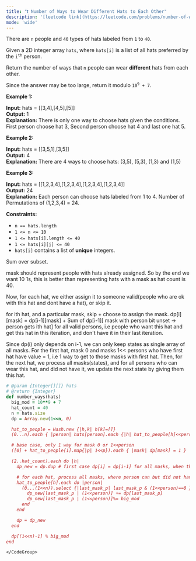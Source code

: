 ```yaml
---
title: "❗️ Number of Ways to Wear Different Hats to Each Other"
description: '[leetcode link](https://leetcode.com/problems/number-of-ways-to-wear-different-hats-to-each-other/description/)'
mode: 'wide'
---
```

<Tabs>
  <Tab title="Question" icon="circle-question" iconType="regular">
    <Card>
      <p>There are <code>n</code> people and <code>40</code> types of hats labeled from <code>1</code> to <code>40</code>.</p>  <p>Given a 2D integer array <code>hats</code>, where <code>hats[i]</code> is a list of all hats preferred by the <code>i<sup>th</sup></code> person.</p>  <p>Return the number of ways that <code>n</code> people can wear <strong>different</strong> hats from each other.</p>  <p>Since the answer may be too large, return it modulo <code>10<sup>9</sup> + 7</code>.</p>   <p><strong class="example">Example 1:</strong></p>   <strong>Input:</strong> hats = [[3,4],[4,5],[5]] <br/> <strong>Output:</strong> 1 <br/> <strong>Explanation:</strong> There is only one way to choose hats given the conditions.  First person choose hat 3, Second person choose hat 4 and last one hat 5.   <p><strong class="example">Example 2:</strong></p>   <strong>Input:</strong> hats = [[3,5,1],[3,5]] <br/> <strong>Output:</strong> 4 <br/> <strong>Explanation:</strong> There are 4 ways to choose hats: (3,5), (5,3), (1,3) and (1,5)   <p><strong class="example">Example 3:</strong></p>   <strong>Input:</strong> hats = [[1,2,3,4],[1,2,3,4],[1,2,3,4],[1,2,3,4]] <br/> <strong>Output:</strong> 24 <br/> <strong>Explanation:</strong> Each person can choose hats labeled from 1 to 4. Number of Permutations of (1,2,3,4) = 24.    <p><strong>Constraints:</strong></p>  <ul>  <li><code>n == hats.length</code></li>  <li><code>1 &lt;= n &lt;= 10</code></li>  <li><code>1 &lt;= hats[i].length &lt;= 40</code></li>  <li><code>1 &lt;= hats[i][j] &lt;= 40</code></li>  <li><code>hats[i]</code> contains a list of <strong>unique</strong> integers.</li> </ul> 
    </Card>
  </Tab>
  <Tab title="Solution" icon="lightbulb" iconType="regular" >
    <Card>
      Sum over subset.

mask should represent people with hats already assigned. So by the end we want 10 1s, this is better than representing hats with a mask as hat count is 40. 

Now, for each hat, we either assign it to someone valid(people who are ok with this hat and dont have a hat), or skip it.

for ith hat, and a particular mask, skip + choose to assign the mask.
dp[i][mask] = dp[i-1][mask] + Sum of dp[i-1][ mask with person bit unset -&gt; person gets ith hat] for all valid persons, i.e people who want this hat and get this hat in this iteration, and don't have it in their last iteration.

Since dp(i) only depends on i-1, we can only keep states as single array of all masks. For the first hat, mask 0 and masks 1&lt;&lt; persons who have first hat have value = 1, i.e 1 way to get to those masks with first hat. Then, for the next hat, we process all masks(states), and for all persons who can wear this hat, and did not have it, we update the next state by giving them this hat.
</Card>
  <Expandable title="code">
    <CodeGroup dropdown>
```ruby title="Number of Ways to Wear Different Hats to Each Other" lines
# @param {Integer[][]} hats
# @return {Integer}
def number_ways(hats)
  big_mod = 10**9 + 7
  hat_count = 40
  n = hats.size
  dp = Array.new(1<<n, 0)

  hat_to_people = Hash.new {|h,k| h[k]=[]}
  (0...n).each { |person| hats[person].each {|h| hat_to_people[h]<<person } }

  # base case, only 1 way for mask 0 or 1<<person
  ([0] + hat_to_people[1].map{|p| 1<<p}).each { |mask| dp[mask] = 1 }

  (2..hat_count).each do |h|
    dp_new = dp.dup # first case dp[i] = dp[i-1] for all masks, when this hat is skipped

    # for each hat, process all masks, where person can but did not have this hat, and add it
    hat_to_people[h].each do |person|
      (0...(1<<n)).select {|last_mask_p| last_mask_p & (1<<person)==0 }.each do |last_mask_p|
        dp_new[last_mask_p | (1<<person)] += dp[last_mask_p]
        dp_new[last_mask_p | (1<<person)]%= big_mod
      end
    end

    dp = dp_new
  end

  dp[(1<<n)-1] % big_mod  
end
```
    </CodeGroup>
  </Expandable>
  </Tab>
</Tabs>